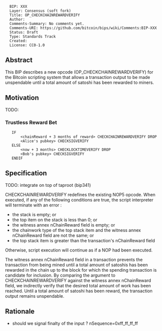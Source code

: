 <pre>
  BIP: XXX
  Layer: Consensus (soft fork)
  Title: OP_CHECKCHAINREWARDVERIFY
  Author: 
  Comments-Summary: No comments yet.
  Comments-URI: https://github.com/bitcoin/bips/wiki/Comments:BIP-XXX
  Status: Draft
  Type: Standards Track
  Created: 
  License: CC0-1.0
</pre>

==Abstract==

This BIP describes a new opcode (OP_CHECKCHAINREWARDVERIFY) for the Bitcoin scripting system that allows
a transaction output to be made unspendable until a total amount of satoshi has been rewarded
to miners.

== Motivation ==

TODO:

=== Trustless Reward Bet ===

    IF
    	<chainReward + 3 months of reward> CHECKCHAINREWARDVERIFY DROP
    	<Alice's pubkey> CHECKSIGVERIFY
    ELSE
    	<now + 3 months> CHECKLOCKTIMEVERIFY DROP
    	<Bob's pubkey> CHECKSIGVERIFY
    ENDIF

== Specification ==

TODO: integrate on top of taproot (bip341)

CHECKCHAINREWARDVERIFY redefines the existing NOP5 opcode. When executed, if any of the following conditions
are true, the script interpreter will terminate with an error :
* the stack is empty; or
* the top item on the stack is less than 0; or
* the witness annex nChainReward field is empty; or
* the chainwork type of the top stack item and the witness annex nChainReward field are not the same; or
* the top stack item is greater than the transaction's nChainReward field

Otherwise, script execution will continue as if a NOP had been executed.

The witness annex nChainReward field in a transaction prevents the transaction from being mined until a 
total amount of satoshis has been rewarded in the chain up to the block for which the spending
transaction is candidate for inclusion. By comparing the argument to CHECKCHAINREWARDVERIFY against the
witness annex nChainReward field, we indirectly verify that the desired total amount of work has been
reached. Until a total amount of satoshi has been reward, the transaction output remains unspendable.

== Rationale ==

* should we signal finalty of the input ? nSequence=0xff_ff_ff_ff


